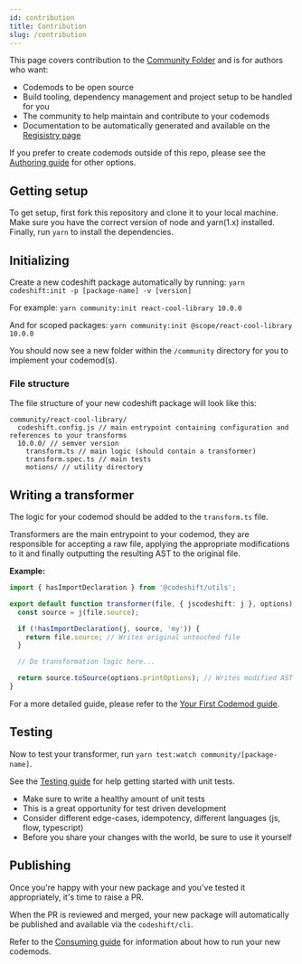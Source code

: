 ```yaml
---
id: contribution
title: Contribution
slug: /contribution
---
```


This page covers contribution to the [Community Folder](https://github.com/CodeshiftCommunity/CodeshiftCommunity/tree/main/community) and is for authors who want:

- Codemods to be open source
- Build tooling, dependency management and project setup to be handled for you
- The community to help maintain and contribute to your codemods
- Documentation to be automatically generated and available on the [Regisistry page](registry)

If you prefer to create codemods outside of this repo, please see the [Authoring guide](authoring) for other options.

## Getting setup

To get setup, first fork this repository and clone it to your local machine.
Make sure you have the correct version of node and yarn(1.x) installed.
Finally, run `yarn` to install the dependencies.

## Initializing

Create a new codeshift package automatically by running: `yarn codeshift:init -p [package-name] -v [version]`

For example: `yarn community:init react-cool-library 10.0.0`

And for scoped packages: `yarn community:init @scope/react-cool-library 10.0.0`

You should now see a new folder within the `/community` directory for you to implement your codemod(s).

### File structure

The file structure of your new codeshift package will look like this:

```
community/react-cool-library/
  codeshift.config.js // main entrypoint containing configuration and references to your transforms
  10.0.0/ // semver version
    transform.ts // main logic (should contain a transformer)
    transform.spec.ts // main tests
    motions/ // utility directory
```

## Writing a transformer

The logic for your codemod should be added to the `transform.ts` file.

Transformers are the main entrypoint to your codemod, they are responsible for accepting a raw file, applying the appropriate modifications to it and finally outputting the resulting AST to the original file.

**Example:**

```ts
import { hasImportDeclaration } from '@codeshift/utils';

export default function transformer(file, { jscodeshift: j }, options) {
  const source = j(file.source);

  if (!hasImportDeclaration(j, source, 'my')) {
    return file.source; // Writes original untouched file
  }

  // Do transformation logic here...

  return source.toSource(options.printOptions); // Writes modified AST to file
}
```

For a more detailed guide, please refer to the [Your First Codemod guide](your-first-codemod).

## Testing

Now to test your transformer, run `yarn test:watch community/[package-name]`.

See the [Testing guide](testing) for help getting started with unit tests.

- Make sure to write a healthy amount of unit tests
- This is a great opportunity for test driven development
- Consider different edge-cases, idempotency, different languages (js, flow, typescript)
- Before you share your changes with the world, be sure to use it yourself

## Publishing

Once you're happy with your new package and you've tested it appropriately, it's time to raise a PR.

When the PR is reviewed and merged, your new package will automatically be published and available via the `codeshift/cli`.

Refer to the [Consuming guide](consuming) for information about how to run your new codemods.

